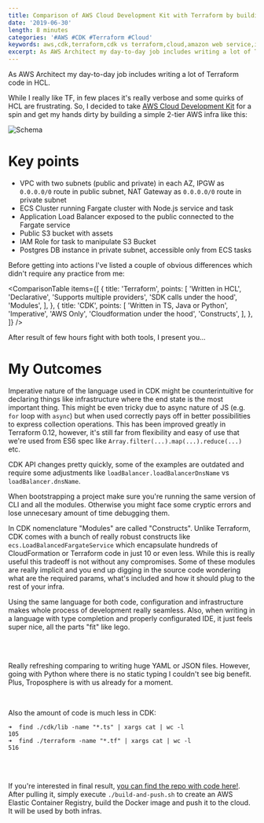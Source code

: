 ```yaml
---
title: Comparison of AWS Cloud Development Kit with Terraform by building 2-tier Web App
date: '2019-06-30'
length: 8 minutes
categories: '#AWS #CDK #Terraform #Cloud'
keywords: aws,cdk,terraform,cdk vs terraform,cloud,amazon web service,iac,iaac,infrastructure as a code,ecs,cluster,docker
excerpt: As AWS Architect my day-to-day job includes writing a lot of Terraform code in HCL. While I really like TF, in few places it's really verbose and some quirks of HCL are frustrating. So, I decided to take AWS Cloud Development Kit for a…
---
```



As AWS Architect my day-to-day job includes writing a lot of Terraform code in HCL.

While I really like TF, in few places it's really verbose and some quirks of HCL are frustrating. So, I decided to take [AWS Cloud Development Kit](https://github.com/awslabs/aws-cdk) for a spin and get my hands dirty by building a simple 2-tier AWS infra like this:

![Schema](./2tier.jpg 'Schema')

# Key points

- VPC with two subnets (public and private) in each AZ, IPGW as `0.0.0.0/0` route in public subnet, NAT Gateway as `0.0.0.0/0` route in private subnet
- ECS Cluster running Fargate cluster with Node.js service and task
- Application Load Balancer exposed to the public connected to the Fargate service
- Public S3 bucket with assets
- IAM Role for task to manipulate S3 Bucket
- Postgres DB instance in private subnet, accessible only from ECS tasks

Before getting into actions I've listed a couple of obvious differences which didn't require any practice from me:

<ComparisonTable
  items={[
    {
      title: 'Terraform',
      points: [
        'Written in HCL',
        'Declarative',
        'Supports multiple providers',
        'SDK calls under the hood',
        'Modules',
      ],
    },
    {
      title: 'CDK',
      points: [
        'Written in TS, Java or Python',
        'Imperative',
        'AWS Only',
        'Cloudformation under the hood',
        'Constructs',
      ],
    },
  ]}
/>

After result of few hours fight with both tools, I present you...

# My Outcomes

Imperative nature of the language used in CDK might be counterintuitive for declaring things like infrastructure where the end state is the most important thing. This might be even tricky due to async nature of JS (e.g. `for` loop with `async`) but when used correctly pays off in better possibilities to express collection operations. This has been improved greatly in Terraform 0.12, however, it's still far from flexibility and easy of use that we're used from ES6 spec like `Array.filter(...).map(...).reduce(...)` etc.

CDK API changes pretty quickly, some of the examples are outdated and require some adjustments like `loadBalancer.loadBalancerDnsName` vs `loadBalancer.dnsName`.

When bootstrapping a project make sure you're running the same version of CLI and all the modules. Otherwise you might face some cryptic errors and lose unnecesary amount of time debugging them.

In CDK nomenclature "Modules" are called "Constructs". Unlike Terraform, CDK comes with a bunch of really robust constructs like `ecs.LoadBalancedFargateService` which encapsulate hundreds of CloudFormation or Terraform code in just 10 or even less. While this is really useful this tradeoff is not without any compromises. Some of these modules are really implicit and you end up digging in the source code wondering what are the required params, what's included and how it should plug to the rest of your infra.

Using the same language for both code, configuration and infrastructure makes whole process of development really seamless. Also, when writing in a language with type completion and properly configurated IDE, it just feels super nice, all the parts "fit" like lego.

<br />
<Gif src="https://media.giphy.com/media/KeE15IBkvmhQff8A05/giphy.gif" />
<br />

Really refreshing comparing to writing huge YAML or JSON files. However, going with Python where there is no static typing I couldn't see big benefit. Plus, Troposphere is with us already for a moment.

<br />

Also the amount of code is much less in CDK:

```
➜  find ./cdk/lib -name "*.ts" | xargs cat | wc -l
105
➜  find ./terraform -name "*.tf" | xargs cat | wc -l
516
```

<br />
<br />

If you're interested in final result, [you can find the repo with code here!](https://github.com/RafalWilinski/terraform-vs-cdk). After pulling it, simply execute `./build-and-push.sh` to create an AWS Elastic Container Registry, build the Docker image and push it to the cloud. It will be used by both infras.
